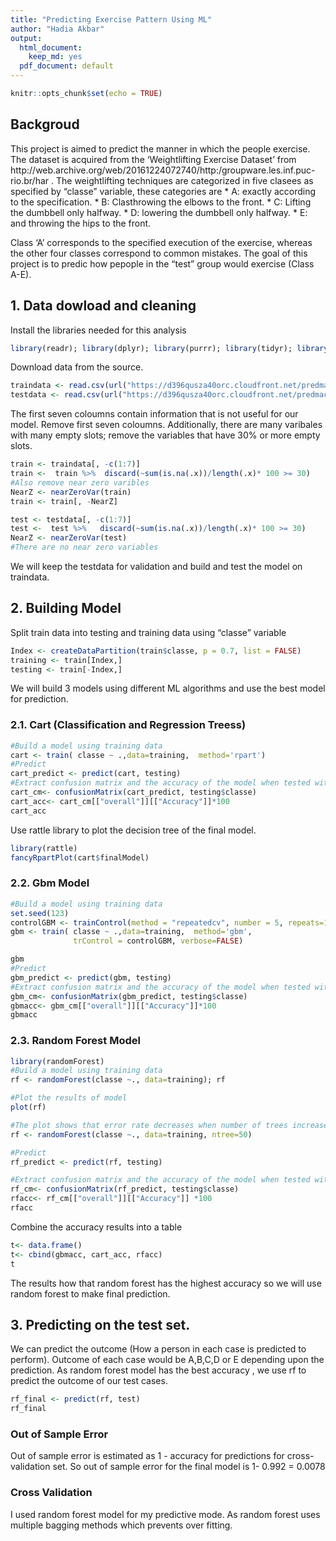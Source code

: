 ```yaml
---
title: "Predicting Exercise Pattern Using ML"
author: "Hadia Akbar"
output:
  html_document:
    keep_md: yes
  pdf_document: default
---
```


```r
knitr::opts_chunk$set(echo = TRUE)
```
## Backgroud
This project is aimed to predict the manner in which the people exercise. The dataset is acquired from the 'Weightlifting Exercise Dataset' from http://web.archive.org/web/20161224072740/http:/groupware.les.inf.puc-rio.br/har . The weightlifting techniques are categorized in five clasees as specified by "classe" variable, these categories are
 *  A: exactly according to the specification. 
 *  B: Clasthrowing the elbows to the front.
 *  C: Lifting the dumbbell only halfway.
 *  D: lowering the dumbbell only halfway. 
 *  E: and throwing the hips to the front.

Class 'A' corresponds to the specified execution of the exercise, whereas the other four classes correspond to common mistakes. The goal of this project is to predic how pepople in the "test" group would exercise (Class A-E).

## 1. Data dowload and cleaning
Install the libraries needed for this analysis
```r
library(readr); library(dplyr); library(purrr); library(tidyr); library(caret) 
```

Download data from the source.
```r
traindata <- read.csv(url("https://d396qusza40orc.cloudfront.net/predmachlearn/pml-training.csv"),header=TRUE)
testdata <- read.csv(url("https://d396qusza40orc.cloudfront.net/predmachlearn/pml-testing.csv"),header=TRUE)
```
The first seven coloumns contain information that is not useful for our model. Remove first seven coloumns. Additionally, there are many varibales with many empty slots; remove the variables that have 30% or more empty slots.
```r
train <- traindata[, -c(1:7)]
train <-  train %>%  discard(~sum(is.na(.x))/length(.x)* 100 >= 30)
#Also remove near zero varibles
NearZ <- nearZeroVar(train)
train <- train[, -NearZ]  

test <- testdata[, -c(1:7)]
test <-  test %>%   discard(~sum(is.na(.x))/length(.x)* 100 >= 30)
NearZ <- nearZeroVar(test)
#There are no near zero variables
```
We will keep the testdata for validation and build and test the model on traindata.

## 2. Building Model
Split train data into testing and training data using "classe" variable
```r
Index <- createDataPartition(train$classe, p = 0.7, list = FALSE)
training <- train[Index,]
testing <- train[-Index,]
```

We will build 3 models using different ML algorithms and use the best model for prediction.

### 2.1. Cart (Classification and Regression Treess)
```r
#Build a model using training data
cart <- train( classe ~ .,data=training,  method='rpart')
#Predict
cart_predict <- predict(cart, testing)
#Extract confusion matrix and the accuracy of the model when tested with #the test set
cart_cm<- confusionMatrix(cart_predict, testing$classe)
cart_acc<- cart_cm[["overall"]][["Accuracy"]]*100
cart_acc
```
Use rattle library to plot the decision tree of the final model.
```r
library(rattle)
fancyRpartPlot(cart$finalModel)
```

### 2.2. Gbm Model 
```r
#Build a model using training data
set.seed(123)
controlGBM <- trainControl(method = "repeatedcv", number = 5, repeats=1)
gbm <- train( classe ~ .,data=training,  method='gbm', 
              trControl = controlGBM, verbose=FALSE)

gbm
#Predict
gbm_predict <- predict(gbm, testing)
#Extract confusion matrix and the accuracy of the model when tested with #the test set
gbm_cm<- confusionMatrix(gbm_predict, testing$classe)
gbmacc<- gbm_cm[["overall"]][["Accuracy"]]*100
gbmacc
```

### 2.3. Random Forest Model
```r
library(randomForest)
#Build a model using training data
rf <- randomForest(classe ~., data=training); rf

#Plot the results of model
plot(rf)
```

```r
#The plot shows that error rate decreases when number of trees increases until about 20-50 trees, after that the error rate is pretty constant. So we use number of trees in teh forest to be 50.
rf <- randomForest(classe ~., data=training, ntree=50)

#Predict
rf_predict <- predict(rf, testing)

#Extract confusion matrix and the accuracy of the model when tested with #the test set
rf_cm<- confusionMatrix(rf_predict, testing$classe)
rfacc<- rf_cm[["overall"]][["Accuracy"]] *100
rfacc
```

Combine the accuracy results into a table
```r
t<- data.frame()
t<- cbind(gbmacc, cart_acc, rfacc)
t
```
The results how that random forest has the highest accuracy so we will use random forest to make final prediction. 

## 3. Predicting on the test set.
We can predict the outcome (How a person in each case is predicted to perform). Outcome of each case would be A,B,C,D or E depending upon the prediction. As random forest model has the best accuracy , we use rf to predict the outcome of our test cases.
```r
rf_final <- predict(rf, test)
rf_final
```

### Out of Sample Error
Out of sample error is estimated as 1 - accuracy for predictions for cross-validation set. 
So out of sample error for the final model is 1- 0.992 = 0.0078

### Cross Validation
I used random forest model for my predictive mode. As random forest uses multiple bagging methods which prevents over fitting.